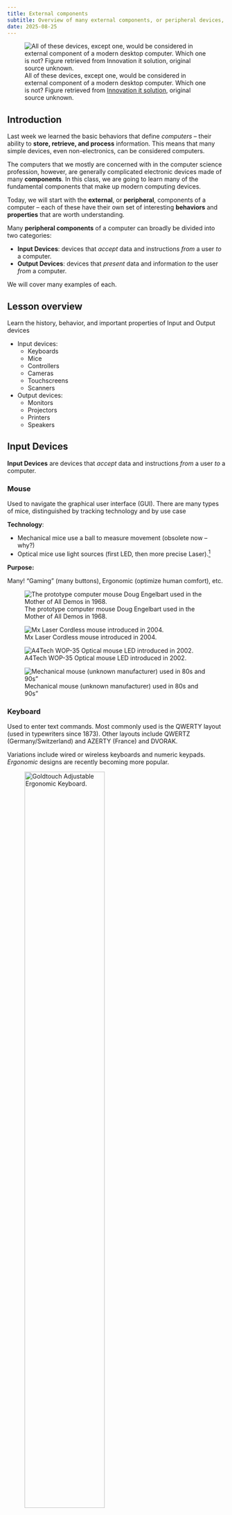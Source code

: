 ```yaml
---
title: External components
subtitle: Overview of many external components, or peripheral devices, used by and for computers. Input devices, Output devices, and connectors
date: 2025-08-25
---
```


![All of these devices, except one, would be considered in external component of a modern desktop computer. Which one is not? Figure retrieved from [Innovation it solution][main-image], original source unknown.](_assets/external-components-main.jpg)

[main-image]: https://www.facebook.com/photo.php?fbid=677864037674852&set=pb.100063537865543.-2207520000&type=3

## Introduction

Last week we learned the basic behaviors that define *computers* -- their ability to **store, retrieve, and process** information. This means that many simple devices, even non-electronics, can be considered computers.

The computers that we mostly are concerned with in the computer science profession, however, are generally complicated electronic devices made of many **components**. In this class, we are going to learn many of the fundamental components that make up modern computing devices.

Today, we will start with the **external**, or **peripheral**, components of a computer -- each of these have their own set of interesting **behaviors** and **properties** that are worth understanding.

Many **peripheral components** of a computer can broadly be divided into two categories:

- **Input Devices**: devices that *accept* data and instructions *from* a user *to* a computer.
- **Output Devices**: devices that *present* data and information *to* the user *from* a computer.

We will cover many examples of each.

## Lesson overview

Learn the history, behavior, and important properties of Input and Output devices

* Input devices:
  * Keyboards
  * Mice
  * Controllers
  * Cameras
  * Touchscreens
  * Scanners
* Output devices:
  * Monitors
  * Projectors
  * Printers
  * Speakers

## Input Devices

**Input Devices** are devices that *accept* data and instructions *from* a user *to* a computer.

### Mouse

Used to navigate the graphical user interface (GUI). There are many types of mice, distinguished by tracking technology and by use case

__Technology__:

- Mechanical mice use a ball to measure movement (obsolete now -- why?)
- Optical mice use light sources (first LED, then more precise Laser).[^1]

[^1]: Good notes on history and explanation of how/why they work “Optical mice use image sensors to image naturally occurring texture [on the surface they are placed]…. These surfaces, when lit at a grazing angle by a light emitting diode, cast distinct shadows that resemble a hilly terrain lit at sunset. Images of these surfaces are captured in continuous succession and compared with each other to determine how far the mouse has moved.” https://en.wikipedia.org/wiki/Computer_mouse https://en.wikipedia.org/wiki/Optical_mouse

__Purpose:__

Many! “Gaming” (many buttons), Ergonomic (optimize human comfort), etc.

::: {layout-ncol=2 layout-valign="bottom"}

![ The prototype computer mouse Doug Engelbart used in the Mother of All Demos in 1968.](_assets/external-components16.png){fig-alt="1968 Mouse Prototype"}

![Mx Laser Cordless mouse introduced in 2004.](_assets/external-components17.png){fig-alt="2004 Mx 1000 Laser mouse"}

![A4Tech WOP-35 Optical mouse LED introduced in 2002.](_assets/external-components18.png){fig-alt="2002 A4Tech WOP-35 Optical mouse"}

![Mechanical mouse (unknown manufacturer) used in 80s and 90s"](_assets/external-components19.png){fig-alt="1990s Mechanical mouse"}

:::

### Keyboard

Used to enter text commands. Most commonly used is the QWERTY layout (used in typewriters since 1873). Other layouts include QWERTZ (Germany/Switzerland) and AZERTY (France) and DVORAK.

Variations include wired or wireless keyboards and numeric keypads. *Ergonomic* designs are recently becoming more popular.

![Goldtouch Adjustable Ergonomic Keyboard.](_assets/external-components20.jpg){width=66% fig-align="left" fig-alt="Goldtouch Adjustable Ergonomic Keyboard"}

![Microsoft Natural Ergonomic Keyboard 4000.](_assets/external-components21.png){width=66% fig-align="left" fig-alt="Microsoft Natural Ergonomic Keyboard 4000"}

![ Goldtouch Numeric Keypad USB.](_assets/external-components22.jpg){width=66% fig-align="left" fig-alt=" Goldtouch Numeric Keypad USB"}


### Input Devices: Others

- Gamepads or joysticks are used for playing games and running simulations.
- Digital / video cameras and webcams create images and videos.
- Biometric devices use features unique to an individual user (e.g. fingerprint).
- Touchscreens have a pressure-sensitive panel.
- Scanners digitize images or documents so they can be stored as files.
- Digital Tablets (sometimes called Digitizers) allow the user to create images or artwork using a stylus.
- Media card readers read/write data from/to different types of media cards (SD cards, video game cartridges, etc.)

## Output Devices

**Output Devices** are devices that *present* data and information *to* the user *from* a computer.

### Monitors

There are many different types of monitors use different technologies to create an image. However, the common principles are the same:

* Digital representation of image to display is sent to the monitor
* The monitor produces each  __pixel__  (the “atom” of monitor displays) using some deterministic physical technology
* Light from the monitor reaches us as a useful/pleasing image.

The following sections are the main technologies used today (from oldest to newest)

#### Cathode Ray Tube (CRT)

Cathode Ray Tube (CRT) monitors are very complicated, very cool, moderately dangerous, and mostly obsolete!

* The most common type of consumer and industry television before ~2010
* Basically: a **tungsten coil** is heated in a vacuum until it sheds electrons, those electrons are accelerated by an electric field and guided by magnets to hit a phosphor coated glass display to emit light in a pixel grid
* **Obsolete** since today their are lighter, simpler higher resolution technologies
* Still used today for some applications due to  __zero latency__ . For instance, I use one for playing NES Tetris!

::: {layout-ncol=2}

![](_assets/external-components-CRT1.png)

![](_assets/external-components-CRT2.png)

:::


---


#### Plasma

Plasma monitors use tiny cells of ionised gas that light up when stimulated by electricity.

* Often used in home theatre applications due to accurate video representation.
* High levels of brightness, deep black levels and very wide colour range.
* Have shorter life span, susceptible to “screen burn-in” (this is why screensavers are called “screen savers”! Same for CRT).
* (+) Plasma cell will produce light that looks good from every angle, it was high refresh rate (videos are smoother)
* (-) BUT! Consumes a lot of electricity
* (-) Doesn’t work at high altitudes! (low pressure)

![Plasma is a chemical state of molecules when molecules in state of gas are heated up (excited with electric charge).
Typical Plasma displays have two glass plates sandwiching hundreds of thousands of cells containing plasma. 
Two sets of electrodes will provide some charges which will excite the plasma 
Which will release photons at three different wavelength (either red, green or blue)](_assets/external-components-29.png)


#### Liquid Crystal Display (LCD)

An LCD Screen is made up of layers of very thin glass, liquid crystal, metal and dielectrics. *Liquid cystal* is a modelcule between liquid (not ordered and constant motion) and crystal (ordered fashion). This technology allows for precise control of color without the need to ionise gas with powerful electronics.

  * Commonly used in flat panel monitors and laptops.
  * Consists of a  __white__  backlight (in light, white = all colours combined), two polarizing filters, and liquid crystal solution between them to transform the backlight into a coherent pixel grid.
  * An electronic current aligns and controls the crystals so that light can pass through them.
  * (+) Allow the use of **flat** screens!

![The polarizing filter lets only one orientation of the light pass through.
To transform the white light into colored light, a color filter is placed on the outter face ( made of pigments which will absorb all colors execept the color that is passing (red, blue or green)](_assets/external-components-32.png){width=66% fig-align="left" fig-alt="alt text."}


#### Light emitting diode (LED)

  * An LCD display that uses LED backlighting instead of a white backlight to light the display. The brightness of each RGB LED is controlled programmatically to produce each pixel
  * __(+) Thinner__  (no layers), lighter and brighter, and displays better contrast
  * __(+) Lower power __ consumption.

![Figure caption.](_assets/external-components-LCDvsLED.jpg){width=66% fig-align="left" fig-alt="alt text."}

For more information: [https://www.youtube.com/watch?v=Gx-JVoOFYhs&ab_channel=e-learning%C3%A9lectronique](https://www.youtube.com/watch?v=Gx-JVoOFYhs&ab_channel=e-learning%C3%A9lectronique)


#### Organic LED (OLED)

OLED displays are similar to LED, but no backlighting required -- the material used to create these displays emits light when an electrical current is applied.

  * Similar to LED, but  __no backlighting __ required -- the material used to create these displays emits light when  __an electrical current is applied__ .
  * (+) Allows for  __perfect representation of dark colors __ unlike all other monitor technologies. Also allows for flexible and transparent monitors
  * (-) More expensive to produce, more susceptible to screen-burn-in than LCD or LED (but better than Plasma and CRT in this respect)

Here’s a great video (8 mins) explaining both physical and software technologies required to make the above monitors work:  _[https://www.youtube.com/watch?v=uyLDA9QT8EY](https://www.youtube.com/watch?v=uyLDA9QT8EY)_

With LCD, LED, and OLED, we finally get to the most modern monitor technologies. These are used in our labs, most computers, laptops. They’re ordered here approximately in order of lowest (LCD) -> highest (OLED) quality, though pros and cons exist for each. 

See here for more information:  _[https://en.wikipedia.org/wiki/Comparison_of_CRT,_LCD,_Plasma,_and_OLED_displays](https://en.wikipedia.org/wiki/Comparison_of_CRT,_LCD,_Plasma,_and_OLED_displays)_.

---

### Printers

Printers take data from a computer and generate output on paper: Basic principles

  * Similar to monitor (high quantity of small, well placed “pixels” → the visual quality of a coherent image)
  * Rather than orienting light photons on a screen, printers deposit liquid stains on to paper. The physical setup is different, but the same principles are at work.

![A high enough quantity of toasted bread produces the qualitative impression of a human eye in this “piece” of art. Printers (and monitors) use much higher quantities of “pixels” than depicted here!](_assets/external-components28.png)

#### Dot-matrix printers

  * Uses print heads containing pins which produce patterns of dots on the paper by mechanical impact (pressing).
  * Inexpensive and typically print at a speed of 100 - 600 characters per second.
  * (Optional) See  _[https://en.wikipedia.org/wiki/Dot_matrix_printer](https://en.wikipedia.org/wiki/Dot_matrix_printer)_  for more detail on history and technology
  * While still in use for particular applications (printing receipts for e.g.), these are now obsoleted by...

#### Ink-jet printers

  * Uses tiny droplets of ink to produce images.
  * Heat is applied to an ink reservoir, which pushes ink bubbles through a nozzle in a controlled manner.
  * The ink liquid droplets are smaller in diameter than a human hair! Many of these added together produce the quality of a coherent image.
  * Quieter than dot-matrix, and also provide better speed and higher quality.

::: {layout-ncol=2}

![Ink-based color printer.](_assets/external-components30.png)

![Ink jet cartridge operation. Image source: [youtube.com](https://www.youtube.com/watch?v=JEVurb1uVFA)](_assets/external-components31.png)

:::

#### Laser Printers

* Expensive when they were initially introduced.
* Produce high-quality output quietly at a high speed.
* Produces images by directing a laser beam at a mirror which bounces the beam onto a drum.
  * The drum contains a special coating to which the toner (ink powder) sticks.
  * A laser beam then conveys information to the drum, neutralizing and detaching some toner.
  * As the paper rolls by the drum, the toner is transferred onto the paper. A hot roller then bonds toner to the paper.

![Figure caption.](_assets/external-components32.png){width=66% fig-align="left" fig-alt="alt text."}


## Connectors

**Connectors** are how to get the computer to talk to all these output devices!

### Cables

Some technical terms:

- __Cable (electric)__ : The insulated copper wire that carries electrical/digital signals from devices to/from computers
- __Cable (optical)__ : The insulated glass tube that carries digital signals in the form of *light* between devices and computers
- __Port__ : The slot where the insertable end of USB cable is connected to the computer
- __“Male” / “Female” cable ends__ : Distinguishing between the insertable end and the receptacle end for cables
- __Converter__ : A device that allows different standards/types of connectors to be used together

#### Electrical cables

transmit an electrical signal on a conducting wire, insulated to protect the signal/surroundings

![](_assets/external-components34.png)

#### Optical cables

transmit signal in the form of light. Very fast! (speed of light in glass). 

![](_assets/external-components33.png)

A short paper (5 pages) comparing the two cable technologies in more detail: _[Fibre Optics vs Copper Cabling: Understanding the Differences](https://optronicsplus.net/downloads/whitepapers/OP_Fibre_Optics_vs_Copper_Cabling_Understanding_the_Difference_White_Paper_Rev.1.0.pdf)_

### USB

**Universal Serial Bus** (we’ll talk about the meaning of the last two words soon!) is used to connect most modern devices to computers. Back in the day, mice/keyboards/external storage/speakers/etc. all had different cables. These have now been (mostly) unified under the USB standard.

USB connectors can transmit both **power** (e.g. charging phones) and **information** (data). Despite being "Universal" there are an incredible number of USB types.

---

USB "Number" standards refer to the transmission speed and power of the cables

- e.g. USB 3 is faster/more power than USB 2 and USB 2

USB “Letter” standards refer to the physical design of the connector and the port

- e.g. USB C and USB A are incompatible interfaces, cannot be interchanged.


![Figure caption.](_assets/external-components36.png)

![Newer standards are  __backwards compatible__  (e.g. USB 3.1 cable works in USB 1.1 port at USB 1.1 speed/power)](_assets/external-components37.png)


### Audio

Most commonly the standard headphone jack (TSR connector). Available in several sizes, most commonly 3.5mm or ⅛” mini audio jack. Can be color coded - microphone (pink), speaker (green).

![Figure caption.](_assets/external-components38.png)

For higher-end audio, we can use fiberoptic cables as these can transmit larger amounts of data more quickly, which is required for producing a high-quality audio signal.

### Video

**VGA** cable is commonly used for computer monitors (15-pins). Low resolutions, now obsolete. There exist converter cables to connect VGA monitors to newer computers.

**MiniVGA** is a variant found on laptops.

**DVI** was once the common modern upgrade from VGA, capable of higher resolutions. MiniDVI and MicroDVI on “thin” laptops.

**S-Video** commonly used for DVD players, camcorders and older consoles.

::: {layout-ncol=2}

![VGA, DVI, and RCA cables](_assets/external-components42.png)

![DVI. Can be distinguished from VGA by noticing that it is a much wider interface with many more pins.](_assets/external-components43.png)

![S-video](_assets/external-components44.png)

![A converter from mini-DP to three possible outputs: DP, DVI, and HDMI](_assets/external-components41.png)


:::


**RCA cables** include composite video (yellow) and stereo audio cables (red for right; white/black for left). Component video offers a better picture.

**HDMI** is the new standard for audio and video transmission in a single cable.

**DisplayPort** (and Mini DisplayPort) more commonly used in computers.

::: {layout-ncol=3}

![Figure caption.](_assets/external-components45.png)

![Figure caption.](_assets/external-components46.png)

![Figure caption.](_assets/external-components47.png)

:::

### Data

eSATA is used internally to connect the hard drive to the motherboard but can also be used for portable hard drives.

![](_assets/external-components49.png)


### Networking

Telephone cable (RJ11) used for connecting to the internet through DSL/ADSL modems. Standard phone cable has 4 wires; connector has 4 pins. Clip helps to maintain tight connection.

Ethernet (RJ45) is the standard for wired networking. Based on Cat5 twisted pair cable, made from 8 individual wires. Connector looks similar to phone plug but is thicker and wider. Also uses a clip to maintain tight connection.

![](_assets/external-components50.png)

![](_assets/external-components51.png)

## Exercises

## Knowledge check

## Additional resources
